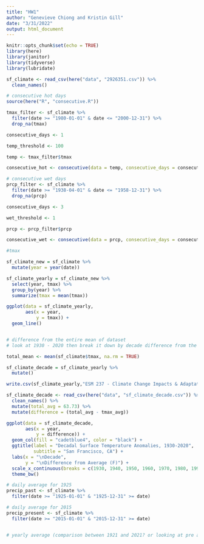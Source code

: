 ```yaml
---
title: "HW1"
author: "Genevieve Chiong and Kristin Gill"
date: "3/31/2022"
output: html_document
---
```


```r
knitr::opts_chunk$set(echo = TRUE)
library(here)
library(janitor)
library(tidyverse)
library(lubridate)
```

```r
sf_climate <- read_csv(here("data", "2926351.csv")) %>% 
  clean_names()
```

```r
# consecutive hot days
source(here("R", "consecutive.R"))

tmax_filter <- sf_climate %>% 
  filter(date >= "1980-01-01" & date <= "2000-12-31") %>% 
  drop_na(tmax)

consecutive_days <- 1

temp_threshold <- 100

temp <- tmax_filter$tmax

consecutive_hot <- consecutive(data = temp, consecutive_days = consecutive_days, threshold = temp_threshold)
```

```r
# consecutive wet days
prcp_filter <- sf_climate %>% 
  filter(date >= "1938-04-01" & date <= "1958-12-31") %>% 
  drop_na(prcp)

consecutive_days <- 3

wet_threshold <- 1

prcp <- prcp_filter$prcp

consecutive_wet <- consecutive(data = prcp, consecutive_days = consecutive_days, threshold = wet_threshold)
```






















```r
#tmax 

sf_climate_new = sf_climate %>% 
  mutate(year = year(date)) 

sf_climate_yearly = sf_climate_new %>% 
  select(year, tmax) %>% 
  group_by(year) %>% 
  summarize(tmax = mean(tmax)) 

ggplot(data = sf_climate_yearly,
       aes(x = year,
           y = tmax)) +
  geom_line()  


# difference from the entire mean of dataset
# look at 1930 - 2020 then break it down by decade difference from the average

total_mean <- mean(sf_climate$tmax, na.rm = TRUE)

sf_climate_decade = sf_climate_yearly %>% 
  mutate()

write.csv(sf_climate_yearly,"ESM 237 - Climate Change Impacts & Adaptation\\cc-hw1\\data\\sf_climate_yearly.csv", row.names = FALSE)

sf_climate_decade <- read_csv(here("data", "sf_climate_decade.csv")) %>% 
  clean_names() %>% 
  mutate(total_avg = 63.73) %>% 
  mutate(difference = (total_avg - tmax_avg))

ggplot(data = sf_climate_decade, 
       aes(x = year,
           y = difference)) + 
  geom_col(fill = "cadetblue4", color = "black") +
  ggtitle(label = "Decadal Surface Temperature Anomalies, 1930-2020",
          subtitle = "San Francisco, CA") + 
  labs(x = "\nDecade",
       y = "\nDifference from Average (F)") + 
  scale_x_continuous(breaks = c(1930, 1940, 1950, 1960, 1970, 1980, 1990, 2000, 2010, 2020, 2030)) + 
  theme_bw()
```


```r
# daily average for 1925
precip_past <- sf_climate %>% 
  filter(date >= "1925-01-01" & "1925-12-31" >= date) 

# daily average for 2015 
precip_present <- sf_climate %>% 
  filter(date >= "2015-01-01" & "2015-12-31" >= date) 


# yearly average (comparison between 1921 and 2021? or looking at pre and post industrialization)


```





